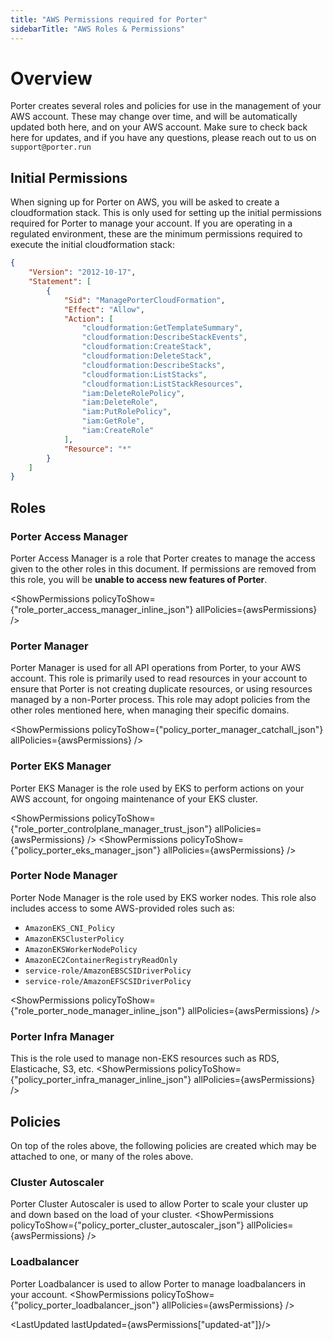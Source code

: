 ```yaml
---
title: "AWS Permissions required for Porter"
sidebarTitle: "AWS Roles & Permissions"
---
```



# Overview


Porter creates several roles and policies for use in the management of your AWS account. These may change over time, and will be automatically updated both here, and on your AWS account.
Make sure to check back here for updates, and if you have any questions, please reach out to us on `support@porter.run`

## Initial Permissions

When signing up for Porter on AWS, you will be asked to create a cloudformation stack. This is only used for setting up the initial permissions required for Porter to manage your account.
If you are operating in a regulated environment, these are the minimum permissions required to execute the initial cloudformation stack:

```json
{
	"Version": "2012-10-17",
	"Statement": [
		{
			"Sid": "ManagePorterCloudFormation",
			"Effect": "Allow",
			"Action": [
				"cloudformation:GetTemplateSummary",
				"cloudformation:DescribeStackEvents",
				"cloudformation:CreateStack",
				"cloudformation:DeleteStack",
				"cloudformation:DescribeStacks",
				"cloudformation:ListStacks",
				"cloudformation:ListStackResources",
				"iam:DeleteRolePolicy",
				"iam:DeleteRole",
				"iam:PutRolePolicy",
				"iam:GetRole",
				"iam:CreateRole"
			],
			"Resource": "*"
		}
	]
}
```


## Roles


### Porter Access Manager

Porter Access Manager is a role that Porter creates to manage the access given to the other roles in this document.
If permissions are removed from this role, you will be **unable to access new features of Porter**.

<ShowPermissions policyToShow={"role_porter_access_manager_inline_json"} allPolicies={awsPermissions} />

### Porter Manager

Porter Manager is used for all API operations from Porter, to your AWS account. This role is primarily used to read resources in your account to ensure that Porter is not creating duplicate resources, or using resources managed by a non-Porter process.
This role may adopt policies from the other roles mentioned here, when managing their specific domains.

<ShowPermissions policyToShow={"policy_porter_manager_catchall_json"} allPolicies={awsPermissions} />

### Porter EKS Manager
Porter EKS Manager is the role used by EKS to perform actions on your AWS account, for ongoing maintenance of your EKS cluster. 

<ShowPermissions policyToShow={"role_porter_controlplane_manager_trust_json"} allPolicies={awsPermissions} />
<ShowPermissions policyToShow={"policy_porter_eks_manager_json"} allPolicies={awsPermissions} />

### Porter Node Manager

Porter Node Manager is the role used by EKS worker nodes. This role also includes access to some AWS-provided roles such as:
- `AmazonEKS_CNI_Policy`
- `AmazonEKSClusterPolicy`
- `AmazonEKSWorkerNodePolicy`
- `AmazonEC2ContainerRegistryReadOnly`
- `service-role/AmazonEBSCSIDriverPolicy`
- `service-role/AmazonEFSCSIDriverPolicy`

<ShowPermissions policyToShow={"role_porter_node_manager_inline_json"} allPolicies={awsPermissions} />

### Porter Infra Manager

This is the role used to manage non-EKS resources such as RDS, Elasticache, S3, etc.
<ShowPermissions policyToShow={"policy_porter_infra_manager_inline_json"} allPolicies={awsPermissions} />

## Policies

On top of the roles above, the following policies are created which may be attached to one, or many of the roles above.

### Cluster Autoscaler

Porter Cluster Autoscaler is used to allow Porter to scale your cluster up and down based on the load of your cluster.
<ShowPermissions policyToShow={"policy_porter_cluster_autoscaler_json"} allPolicies={awsPermissions} />

### Loadbalancer

Porter Loadbalancer is used to allow Porter to manage loadbalancers in your account.
<ShowPermissions policyToShow={"policy_porter_loadbalancer_json"} allPolicies={awsPermissions} />


<LastUpdated lastUpdated={awsPermissions["updated-at"]}/>
